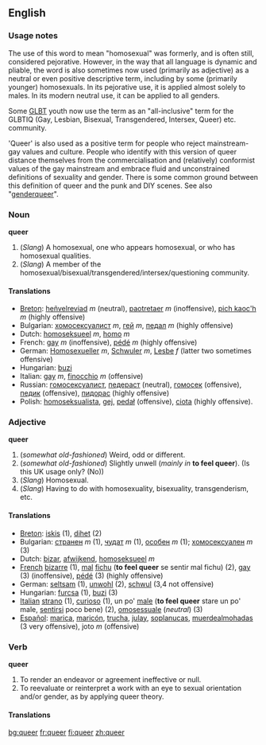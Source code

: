 ==English==

===Usage notes===
The use of this word to mean "homosexual" was formerly, and is often still, considered pejorative.  However, in the way that all language is dynamic and pliable, the word is also sometimes now used (primarily as adjective) as a neutral or even positive descriptive term, including by some (primarily younger) homosexuals. In its pejorative use, it is applied almost solely to males. In its modern neutral use, it can be applied to all genders.

Some [[GLBT]] youth now use the term as an "all-inclusive" term for the GLBTIQ (Gay, Lesbian, Bisexual, Transgendered, Intersex, Queer) etc. community.

'Queer' is also used as a positive term for people who reject mainstream-gay values and culture.  People who identify with this version of queer distance themselves from the commercialisation and (relatively) conformist values of the gay mainstream and embrace fluid and unconstrained definitions of sexuality and gender.  There is some common ground between this definition of queer and the punk and DIY scenes. See also "[[genderqueer]]".

===Noun===
'''queer'''

#(''Slang'') A homosexual, one who appears homosexual, or who has homosexual qualities.
#(''Slang'') A member of the homosexual/bisexual/transgendered/intersex/questioning community.

====Translations====

*[[Breton]]: [[heñvelreviad]] ''m'' (neutral), [[paotretaer]] ''m'' (inoffensive), [[pich kaoc'h]] ''m'' (highly offensive)
*Bulgarian: [[хомосексуалист]] ''m'', [[гей]] ''m'', [[педал]] ''m''  (highly offensive)
*Dutch: [[homoseksueel]] ''m'', [[homo]] ''m''
*French: [[gay]] ''m'' (inoffensive), [[pédé]] ''m'' (highly offensive)
*German: [[Homosexueller]] ''m'', [[Schwuler]] ''m'', [[Lesbe]] ''f'' (latter two sometimes offensive)
*Hungarian: [[buzi]]
*Italian: [[gay]] ''m'', [[finocchio]] ''m'' (offensive)
*Russian: [[гомосексуалист]], [[педераст]] (neutral), [[гомосек]] (offensive), [[педик]] (offensive), [[пидорас]] (highly offensive)
*Polish: [[homoseksualista]], [[gej]], [[pedał]] (offensive), [[ciota]] (highly offensive).

===Adjective===
'''queer'''

#(''somewhat old-fashioned'') Weird, odd or different.
#(''somewhat old-fashioned'') Slightly unwell (''mainly in'' '''to feel queer''').  (Is this UK usage only? (No))
#(''Slang'') Homosexual.
#(''Slang'') Having to do with homosexuality, bisexuality, transgenderism, etc.

====Translations====

*[[Breton]]: [[iskis]] (1), [[dihet]] (2)
*Bulgarian: [[странен]] ''m'' (1), [[чудат]] ''m'' (1), [[особен]] ''m'' (1); [[хомосексуален]] ''m'' (3)
*Dutch: [[bizar]], [[afwijkend]], [[homoseksueel]] ''m''
*[[French]] [[bizarre]] (1), [[mal]] [[fichu]] ('''to feel queer''' se sentir mal fichu) (2), [[gay]] (3) (inoffensive), [[pédé]] (3) (highly offensive)
*German: [[seltsam]] (1), [[unwohl]] (2), [[schwul]] (3,4 not offensive)
*Hungarian: [[furcsa]] (1), [[buzi]] (3)
*[[Italian]] [[strano]] (1), [[curioso]] (1), un po' [[male]] ('''to feel queer''' stare un po' male, [[sentirsi]] poco bene) (2), [[omosessuale]] (''neutral'') (3)
*[[ Español]]: [[marica]], [[maricón]], [[trucha]], [[julay]], [[soplanucas]], [[muerdealmohadas]] (3 very offensive), joto ''m'' (offensive)

===Verb===
'''queer'''

#To render an endeavor or agreement ineffective or null.
#To reevaluate or reinterpret a work with an eye to sexual orientation and/or gender, as by applying queer theory.
====Translations====

[[bg:queer]]
[[fr:queer]]
[[fi:queer]]
[[zh:queer]]